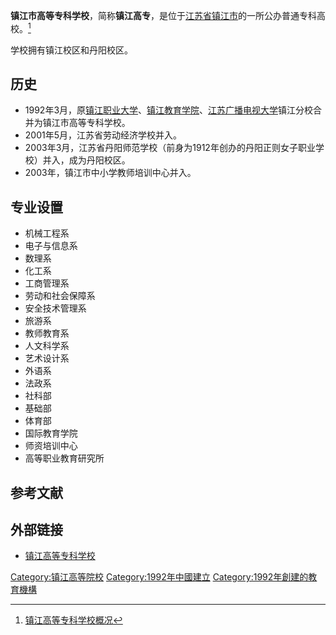 {{高校
| name =镇江市高等专科学校
| image =
| logo =
| motto =正则格致
| rector =
|类型=         [[公立大学|公立大学]]
|校长=         韩光范
|党委书记=     刘国荣
| established =1992年
| location = [[中华人民共和国|中华人民共和国]][[江苏省|江苏省]][[镇江市|镇江市]]
| students =
| staff =
| campus =
| address =镇江市京口区学府路61号
| telephone =
| area =660多亩
| sports =
| website =http://www.zjc.edu.cn/
}}
'''镇江市高等专科学校'''，简称'''镇江高专'''，是位于[[江苏省|江苏省]][[镇江市|镇江市]]的一所公办普通专科高校。<ref>[http://www.zjc.edu.cn/xxgk.stm 镇江高等专科学校概况]</ref>

学校拥有镇江校区和丹阳校区。

== 历史 ==
*1992年3月，原[[镇江职业大学|镇江职业大学]]、[[镇江教育学院|镇江教育学院]]、[[江苏广播电视大学|江苏广播电视大学]]镇江分校合并为镇江市高等专科学校。
*2001年5月，江苏省劳动经济学校并入。
*2003年3月，江苏省丹阳师范学校（前身为1912年创办的丹阳正则女子职业学校）并入，成为丹阳校区。
*2003年，镇江市中小学教师培训中心并入。

== 专业设置 ==
* 机械工程系
* 电子与信息系
* 数理系
* 化工系
* 工商管理系
* 劳动和社会保障系
* 安全技术管理系
* 旅游系
* 教师教育系
* 人文科学系
* 艺术设计系
* 外语系
* 法政系
* 社科部
* 基础部
* 体育部
* 国际教育学院
* 师资培训中心
* 高等职业教育研究所

== 参考文献 ==
{{reflist}}

== 外部链接 ==
* [http://www.zjc.edu.cn/ 镇江高等专科学校]

{{Univ-stub}}
{{江苏高等院校|nocat}}
[[Category:镇江高等院校|Category:镇江高等院校]]
[[Category:1992年中國建立|Category:1992年中國建立]]
[[Category:1992年創建的教育機構|Category:1992年創建的教育機構]]